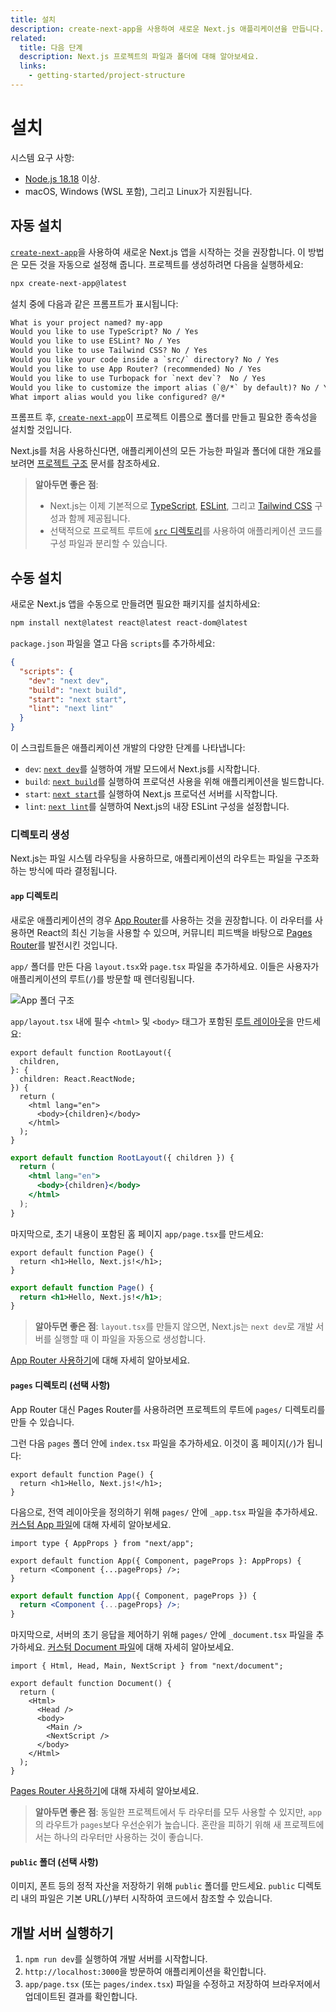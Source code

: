 ```yaml
---
title: 설치
description: create-next-app을 사용하여 새로운 Next.js 애플리케이션을 만듭니다. TypeScript, 스타일을 설정하고 next.config.js 파일을 구성합니다.
related:
  title: 다음 단계
  description: Next.js 프로젝트의 파일과 폴더에 대해 알아보세요.
  links:
    - getting-started/project-structure
---
```



# 설치

시스템 요구 사항:

- [Node.js 18.18](https://nodejs.org/) 이상.
- macOS, Windows (WSL 포함), 그리고 Linux가 지원됩니다.

## 자동 설치

[`create-next-app`](/docs/app/api-reference/create-next-app)을 사용하여 새로운 Next.js 앱을 시작하는 것을 권장합니다. 이 방법은 모든 것을 자동으로 설정해 줍니다. 프로젝트를 생성하려면 다음을 실행하세요:

```bash filename="Terminal"
npx create-next-app@latest
```

설치 중에 다음과 같은 프롬프트가 표시됩니다:

```txt filename="Terminal"
What is your project named? my-app
Would you like to use TypeScript? No / Yes
Would you like to use ESLint? No / Yes
Would you like to use Tailwind CSS? No / Yes
Would you like your code inside a `src/` directory? No / Yes
Would you like to use App Router? (recommended) No / Yes
Would you like to use Turbopack for `next dev`?  No / Yes
Would you like to customize the import alias (`@/*` by default)? No / Yes
What import alias would you like configured? @/*
```

프롬프트 후, [`create-next-app`](/docs/app/api-reference/create-next-app)이 프로젝트 이름으로 폴더를 만들고 필요한 종속성을 설치할 것입니다.

Next.js를 처음 사용하신다면, 애플리케이션의 모든 가능한 파일과 폴더에 대한 개요를 보려면 [프로젝트 구조](/docs/getting-started/project-structure) 문서를 참조하세요.

> **알아두면 좋은 점**:
>
> - Next.js는 이제 기본적으로 [TypeScript](/docs/app/building-your-application/configuring/typescript), [ESLint](/docs/app/building-your-application/configuring/eslint), 그리고 [Tailwind CSS](/docs/app/building-your-application/styling/tailwind-css) 구성과 함께 제공됩니다.
> - 선택적으로 프로젝트 루트에 [`src` 디렉토리](/docs/app/building-your-application/configuring/src-directory)를 사용하여 애플리케이션 코드를 구성 파일과 분리할 수 있습니다.

## 수동 설치

새로운 Next.js 앱을 수동으로 만들려면 필요한 패키지를 설치하세요:

```bash filename="Terminal"
npm install next@latest react@latest react-dom@latest
```

`package.json` 파일을 열고 다음 `scripts`를 추가하세요:

```json filename="package.json"
{
  "scripts": {
    "dev": "next dev",
    "build": "next build",
    "start": "next start",
    "lint": "next lint"
  }
}
```

이 스크립트들은 애플리케이션 개발의 다양한 단계를 나타냅니다:

- `dev`: [`next dev`](/docs/app/api-reference/next-cli#development)를 실행하여 개발 모드에서 Next.js를 시작합니다.
- `build`: [`next build`](/docs/app/api-reference/next-cli#build)를 실행하여 프로덕션 사용을 위해 애플리케이션을 빌드합니다.
- `start`: [`next start`](/docs/app/api-reference/next-cli#production)를 실행하여 Next.js 프로덕션 서버를 시작합니다.
- `lint`: [`next lint`](/docs/app/api-reference/next-cli#lint)를 실행하여 Next.js의 내장 ESLint 구성을 설정합니다.

### 디렉토리 생성

Next.js는 파일 시스템 라우팅을 사용하므로, 애플리케이션의 라우트는 파일을 구조화하는 방식에 따라 결정됩니다.

#### `app` 디렉토리

새로운 애플리케이션의 경우 [App Router](/docs/app)를 사용하는 것을 권장합니다. 이 라우터를 사용하면 React의 최신 기능을 사용할 수 있으며, 커뮤니티 피드백을 바탕으로 [Pages Router](/docs/pages)를 발전시킨 것입니다.

`app/` 폴더를 만든 다음 `layout.tsx`와 `page.tsx` 파일을 추가하세요. 이들은 사용자가 애플리케이션의 루트(`/`)를 방문할 때 렌더링됩니다.

<Image
  alt="App 폴더 구조"
  src="https://nextjs.org/_next/image?url=%2Fdocs%2Flight%2Fapp-getting-started.png&w=1920&q=75"
  width={1600}
  height={363}
/>

`app/layout.tsx` 내에 필수 `<html>` 및 `<body>` 태그가 포함된 [루트 레이아웃](/docs/app/building-your-application/routing/layouts-and-templates#root-layout-required)을 만드세요:

```tsx filename="app/layout.tsx" switcher
export default function RootLayout({
  children,
}: {
  children: React.ReactNode;
}) {
  return (
    <html lang="en">
      <body>{children}</body>
    </html>
  );
}
```

```jsx filename="app/layout.js" switcher
export default function RootLayout({ children }) {
  return (
    <html lang="en">
      <body>{children}</body>
    </html>
  );
}
```

마지막으로, 초기 내용이 포함된 홈 페이지 `app/page.tsx`를 만드세요:

```tsx filename="app/page.tsx" switcher
export default function Page() {
  return <h1>Hello, Next.js!</h1>;
}
```

```jsx filename="app/page.js" switcher
export default function Page() {
  return <h1>Hello, Next.js!</h1>;
}
```

> **알아두면 좋은 점**: `layout.tsx`를 만들지 않으면, Next.js는 `next dev`로 개발 서버를 실행할 때 이 파일을 자동으로 생성합니다.

[App Router 사용하기](/docs/app/building-your-application/routing/defining-routes)에 대해 자세히 알아보세요.

#### `pages` 디렉토리 (선택 사항)

App Router 대신 Pages Router를 사용하려면 프로젝트의 루트에 `pages/` 디렉토리를 만들 수 있습니다.

그런 다음 `pages` 폴더 안에 `index.tsx` 파일을 추가하세요. 이것이 홈 페이지(`/`)가 됩니다:

```tsx filename="pages/index.tsx" switcher
export default function Page() {
  return <h1>Hello, Next.js!</h1>;
}
```

다음으로, 전역 레이아웃을 정의하기 위해 `pages/` 안에 `_app.tsx` 파일을 추가하세요. [커스텀 App 파일](/docs/pages/building-your-application/routing/custom-app)에 대해 자세히 알아보세요.

```tsx filename="pages/_app.tsx" switcher
import type { AppProps } from "next/app";

export default function App({ Component, pageProps }: AppProps) {
  return <Component {...pageProps} />;
}
```

```jsx filename="pages/_app.js" switcher
export default function App({ Component, pageProps }) {
  return <Component {...pageProps} />;
}
```

마지막으로, 서버의 초기 응답을 제어하기 위해 `pages/` 안에 `_document.tsx` 파일을 추가하세요. [커스텀 Document 파일](/docs/pages/building-your-application/routing/custom-document)에 대해 자세히 알아보세요.

```tsx filename="pages/_document.tsx" switcher
import { Html, Head, Main, NextScript } from "next/document";

export default function Document() {
  return (
    <Html>
      <Head />
      <body>
        <Main />
        <NextScript />
      </body>
    </Html>
  );
}
```

[Pages Router 사용하기](/docs/pages/building-your-application/routing/pages-and-layouts)에 대해 자세히 알아보세요.

> **알아두면 좋은 점**: 동일한 프로젝트에서 두 라우터를 모두 사용할 수 있지만, `app`의 라우트가 `pages`보다 우선순위가 높습니다. 혼란을 피하기 위해 새 프로젝트에서는 하나의 라우터만 사용하는 것이 좋습니다.

#### `public` 폴더 (선택 사항)

이미지, 폰트 등의 정적 자산을 저장하기 위해 `public` 폴더를 만드세요. `public` 디렉토리 내의 파일은 기본 URL(`/`)부터 시작하여 코드에서 참조할 수 있습니다.

## 개발 서버 실행하기

1. `npm run dev`를 실행하여 개발 서버를 시작합니다.
2. `http://localhost:3000`을 방문하여 애플리케이션을 확인합니다.
3. `app/page.tsx` (또는 `pages/index.tsx`) 파일을 수정하고 저장하여 브라우저에서 업데이트된 결과를 확인합니다.
